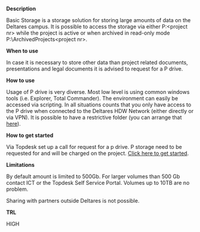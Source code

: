 **Description**

Basic Storage is a storage solution for storing large amounts of data on the Deltares campus. It is possible to access the storage via either P:&lt;project nr&gt; while the project is active or when archived in read-only mode P:\\ArchivedProjects&lt;project nr&gt;.

**When to use**

In case it is necessary to store other data than project related documents, presentations and legal documents it is advised to request for a P drive.

**How to use**

Usage of P drive is very diverse. Most low level is using common windows tools (i.e. Explorer, Total Commander). The environment can easily be accessed via scripting. In all situations counts that you only have access to the P drive when connected to the Deltares HDW Network (either directly or via VPN). It is possible to have a restrictive folder (you can arrange that [here](https://deltares.topdesk.net/tas/public/ssp/content/serviceflow?unid=168bc1c1f6024de498bf5c4faac8ddaa&from=19ab95f7-c6c4-484b-8278-e0bfe0e6deb6&openedFromService=true)).

**How to get started**

Via Topdesk set up a call for request for a p drive. P storage need to be requested for and will be charged on the project. [Click here to get started](https://deltares.topdesk.net/tas/public/ssp/content/serviceflow?unid=739312c5ca664f2e946e8d21bacea2b8&from=19ab95f7-c6c4-484b-8278-e0bfe0e6deb6&openedFromService=true).

**Limitations**

By default amount is limited to 500Gb. For larger volumes than 500 Gb contact ICT or the Topdesk Self Service Portal. Volumes up to 10TB are no problem.

Sharing with partners outside Deltares is not possible.

**TRL**

HIGH